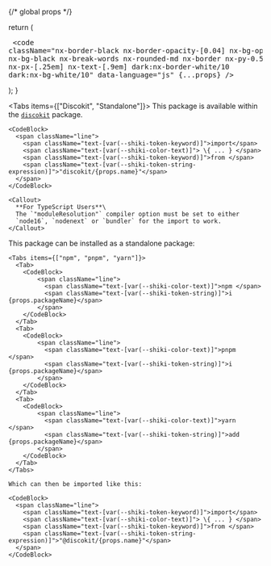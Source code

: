{/* global props */}


  return (
    <Pre data-theme="default">
      <code
        className="nx-border-black nx-border-opacity-[0.04] nx-bg-opacity-[0.03] nx-bg-black nx-break-words nx-rounded-md nx-border nx-py-0.5 nx-px-[.25em] nx-text-[.9em] dark:nx-border-white/10 dark:nx-bg-white/10"
        data-language="js"
        {...props}
      />
    </Pre>
  );
}

<Tabs items={["Discokit", "Standalone"]}>
  <Tab>
    This package is available within the [`discokit`](/reference/discokit) package.

    <CodeBlock>
      <span className="line">
        <span className="text-[var(--shiki-token-keyword)]">import</span>
        <span className="text-[var(--shiki-color-text)]"> \{ ... } </span>
        <span className="text-[var(--shiki-token-keyword)]">from </span>
        <span className="text-[var(--shiki-token-string-expression)]">"discokit/{props.name}"</span>
      </span>
    </CodeBlock>

    <Callout>
      **For TypeScript Users**\
      The `"moduleResolution"` compiler option must be set to either
      `node16`, `nodenext` or `bundler` for the import to work.
    </Callout>

  </Tab>
  <Tab>
    This package can be installed as a standalone package:

    <Tabs items={["npm", "pnpm", "yarn"]}>
      <Tab>
        <CodeBlock>
            <span className="line">
              <span className="text-[var(--shiki-color-text)]">npm </span>
              <span className="text-[var(--shiki-token-string)]">i {props.packageName}</span>
            </span>
        </CodeBlock>
      </Tab>
      <Tab>
        <CodeBlock>
            <span className="line">
              <span className="text-[var(--shiki-color-text)]">pnpm </span>
              <span className="text-[var(--shiki-token-string)]">i {props.packageName}</span>
            </span>
        </CodeBlock>
      </Tab>
      <Tab>
        <CodeBlock>
            <span className="line">
              <span className="text-[var(--shiki-color-text)]">yarn </span>
              <span className="text-[var(--shiki-token-string)]">add {props.packageName}</span>
            </span>
        </CodeBlock>
      </Tab>
    </Tabs>

    Which can then be imported like this:

    <CodeBlock>
      <span className="line">
        <span className="text-[var(--shiki-token-keyword)]">import</span>
        <span className="text-[var(--shiki-color-text)]"> \{ ... } </span>
        <span className="text-[var(--shiki-token-keyword)]">from </span>
        <span className="text-[var(--shiki-token-string-expression)]">"@discokit/{props.name}"</span>
      </span>
    </CodeBlock>

  </Tab>
</Tabs>
